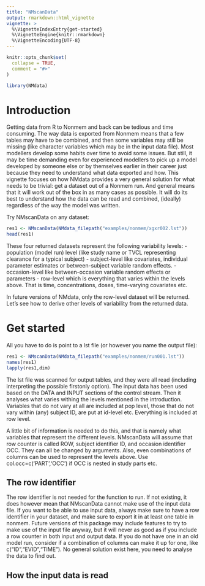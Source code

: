 ```yaml
---
title: "NMscanData"
output: rmarkdown::html_vignette
vignette: >
  %\VignetteIndexEntry{get-started}
  %\VignetteEngine{knitr::rmarkdown}
  %\VignetteEncoding{UTF-8}
---
```


```r
knitr::opts_chunk$set(
  collapse = TRUE,
  comment = "#>"
)
```

```r
library(NMdata)
```

# Introduction
Getting data from R to Nonmem and back can be tedious and time
consuming. The way data is exported from Nonmem means that a few
tables may have to be combined, and then some variables may still be
missing (like character variables which may be in the input data
file). Most modellers develop some habits over time to avoid some
issues. But still, it may be time demanding even for experienced
modellers to pick up a model developed by someone else or by
themselves earlier in their career just because they need to
understand what data exported and how. This vignette focuses on how
NMdata provides a very general solution for what needs to be trivial:
get a dataset out of a Nonmem run. And general means that it will work
out of the box 
in as many cases as possible. It will do its best to understand how
the data can be read and combined, (ideally) regardless of the way the
model was written.

Try NMscanData on any dataset:
```r
res1 <- NMscanData(NMdata_filepath("examples/nonmem/xgxr002.lst"))
head(res1)
```

These four returned datasets represent the following variability levels:
- population (model run) level (like study name or TVCL representing clearance for a typical subject)
- subject-level like covariates, individual parameter estimates or between-subject variable random effects.
- occasion-level like between-occasion variable random effects or parameters
- row-level which is everything that varies within the levels above. That is time, concentrations, doses, time-varying covariates etc.

In future versions of NMdata, only the row-level dataset will be returned. Let's see how to derive other levels of variability from the returned data.


# Get started
All you have to do is point to a lst file (or however you name the output file):

```r
res1 <- NMscanData(NMdata_filepath("examples/nonmem/run001.lst"))
names(res1)
lapply(res1,dim)
```

The lst file was scanned for output tables, and they were all read
(including interpreting the possible firstonly option). The input data
has been used based on the DATA and INPUT sections of the control
stream. Then it analyses what varies withing the levels mentioned in
the introduction. Variables that do not vary at all are included at
pop level, those that do not vary within (any) subject ID, are put at
id-level etc. Everything is included at row level.

A little bit of information is needed to do this, and that is namely
what variables that represent the different levels. NMscanData will
assume that row counter is called ROW, subject identifier ID, and
occasion identifier OCC. They can all be changed by arguments. Also,
even combinations of columns can be used to represent the levels
above. Use col.occ=c('PART','OCC') if OCC is nested in study parts
etc.

## The row identifier
The row identifier is not needed for the function to run. If not
existing, it does however mean that NMscanData cannot make use of the
input data file. If you want to be able to use input data, always make
sure to have a row identifier in your dataset, and make sure to export
it in at least one table in nonmem. Future versions of this package
may include features to try to make use of the input file anyway, but
it will never as good as if you include a row counter in both input
and output data. If you do not have one in an old model run, consider
if a combination of columns can make it up for one, like
c("ID","EVID","TIME"). No general solution exist here, you need to
analyse the data to find out.

## How the input data is read

